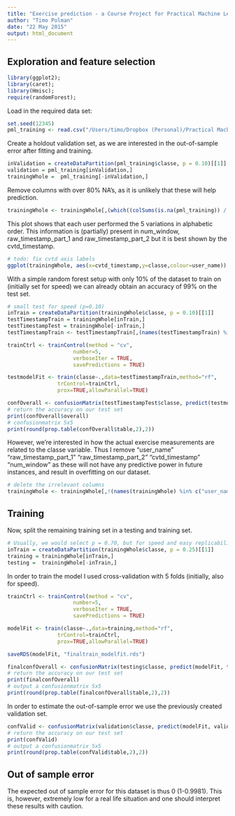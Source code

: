 ```yaml
---
title: "Exercise prediction - a Course Project for Practical Machine Learning"
author: "Timo Polman"
date: "22 May 2015"
output: html_document
---
```

## Exploration and feature selection

```r
library(ggplot2);
library(caret);
library(Hmisc);
require(randomForest);
```

Load in the required data set:
```r
set.seed(12345)
pml_training <- read.csv("/Users/timo/Dropbox (Personal)/Practical Machine Learning/project/data/pml-training.csv", na.strings=c("NA","", "#DIV/0!"), header=TRUE)
```

Create a holdout validation set, as we are interested in the out-of-sample error after fitting and training.
```r
inValidation = createDataPartition(pml_training$classe, p = 0.10)[[1]]
validation = pml_training[inValidation,]
trainingWhole =  pml_training[-inValidation,]
```

Remove columns with over 80% NA's, as it is unlikely that these will help prediction.
```r
trainingWhole <- trainingWhole[,(which((colSums(is.na(pml_training)) / NROW(pml_training)) < .80))]
```

This plot shows that each user performed the 5 variations in alphabetic order. This information is (partially) present in num_window, raw_timestamp_part_1 and raw_timestamp_part_2 but it is best shown by the cvtd_timestamp.
```r
# todo: fix cvtd axis labels
ggplot(trainingWhole, aes(x=cvtd_timestamp,y=classe,colour=user_name)) + geom_point()
```

With a simple random forest setup with only 10% of the dataset to train on (initially set for speed) we can already obtain an  accuracy of 99% on the test set. 
```r
# small test for speed (p=0.10)
inTrain = createDataPartition(trainingWhole$classe, p = 0.10)[[1]]
testTimestampTrain = trainingWhole[inTrain,]
testTimestampTest = trainingWhole[-inTrain,]
testTimestampTrain <- testTimestampTrain[,(names(testTimestampTrain) %in% c("user_name", "raw_timestamp_part_1", "raw_timestamp_part_2", "cvtd_timestamp", "num_window", "classe"))]

trainCtrl <- trainControl(method = "cv", 
                     number=5,
                     verboseIter = TRUE,
                     savePredictions = TRUE)

testmodelFit <- train(classe~.,data=testTimestampTrain,method="rf",
                trControl=trainCtrl,
                prox=TRUE,allowParallel=TRUE)

confOverall <- confusionMatrix(testTimestampTest$classe, predict(testmodelFit, testTimestampTest))
# return the accuracy on our test set
print(confOverall$overall)
# confusionmatrix 5x5
print(round(prop.table(confOverall$table,2),2))
```


However, we're interested in how the actual exercise measurements are related to the classe variable. Thus I remove "user_name" "raw_timestamp_part_1" "raw_timestamp_part_2" "cvtd_timestamp" "num_window" as these will not have any predictive power in future instances, and result in overfitting on our dataset.

```r
# delete the irrelevant columns
trainingWhole <- trainingWhole[,!(names(trainingWhole) %in% c("user_name", "raw_timestamp_part_1", "raw_timestamp_part_2", "cvtd_timestamp", "num_window"))]
```

## Training
Now, split the remaining training set in a testing and training set.
```r
# Usually, we would select p = 0.70, but for speed and easy replicability I've used 0.25 as the training set.
inTrain = createDataPartition(trainingWhole$classe, p = 0.25)[[1]]
training = trainingWhole[inTrain,]
testing =  trainingWhole[-inTrain,]
```

In order to train the model I used cross-validation with 5 folds (initially, also for speed).
```r
trainCtrl <- trainControl(method = "cv", 
                     number=5,
                     verboseIter = TRUE,
                     savePredictions = TRUE)

modelFit <- train(classe~.,data=training,method="rf",
                trControl=trainCtrl,
                prox=TRUE,allowParallel=TRUE)

saveRDS(modelFit, "finaltrain_modelfit.rds")

finalconfOverall <- confusionMatrix(testing$classe, predict(modelFit, testing))
# return the accuracy on our test set
print(finalconfOverall)
# output a confusionmatrix 5x5
print(round(prop.table(finalconfOverall$table,2),2))
```

In order to estimate the out-of-sample error we use the previously created validation set.
```r
confValid <- confusionMatrix(validation$classe, predict(modelFit, validation))
# return the accuracy on our test set
print(confValid)
# output a confusionmatrix 5x5
print(round(prop.table(confValid$table,2),2))
```

## Out of sample error

The expected out of sample error for this dataset is thus 0 (1-0.9981). This is, however, extremely low for a real life situation and one should interpret these results with caution.
